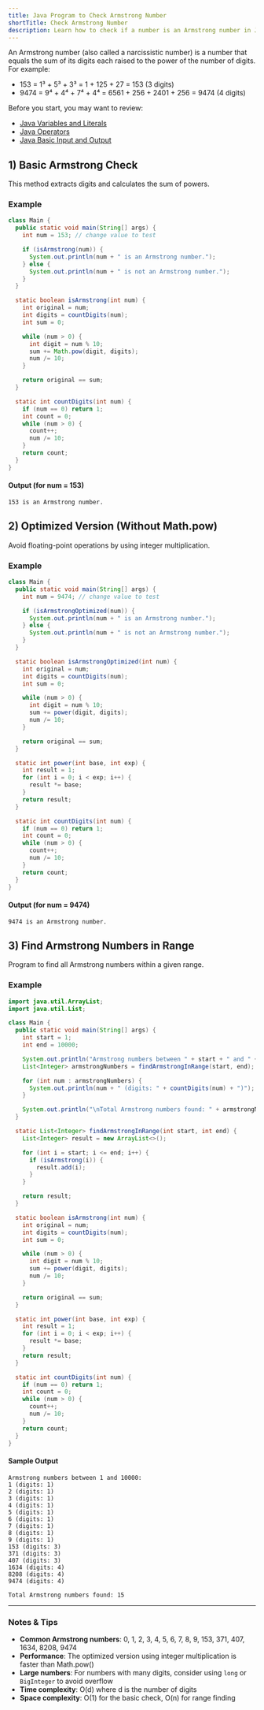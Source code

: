 ```yaml
---
title: Java Program to Check Armstrong Number
shortTitle: Check Armstrong Number
description: Learn how to check if a number is an Armstrong number in Java using digit extraction and power calculation with multiple approaches and examples.
---
```


An Armstrong number (also called a narcissistic number) is a number that equals the sum of its digits each raised to the power of the number of digits. For example:

- 153 = 1³ + 5³ + 3³ = 1 + 125 + 27 = 153 (3 digits)
- 9474 = 9⁴ + 4⁴ + 7⁴ + 4⁴ = 6561 + 256 + 2401 + 256 = 9474 (4 digits)

Before you start, you may want to review:

- [Java Variables and Literals](/docs/variables-and-literals)
- [Java Operators](/docs/operators)
- [Java Basic Input and Output](/docs/basic-input-output)

## 1) Basic Armstrong Check

This method extracts digits and calculates the sum of powers.

### Example

```java
class Main {
  public static void main(String[] args) {
    int num = 153; // change value to test

    if (isArmstrong(num)) {
      System.out.println(num + " is an Armstrong number.");
    } else {
      System.out.println(num + " is not an Armstrong number.");
    }
  }

  static boolean isArmstrong(int num) {
    int original = num;
    int digits = countDigits(num);
    int sum = 0;

    while (num > 0) {
      int digit = num % 10;
      sum += Math.pow(digit, digits);
      num /= 10;
    }

    return original == sum;
  }

  static int countDigits(int num) {
    if (num == 0) return 1;
    int count = 0;
    while (num > 0) {
      count++;
      num /= 10;
    }
    return count;
  }
}
```

#### Output (for num = 153)

```plaintext
153 is an Armstrong number.
```

## 2) Optimized Version (Without Math.pow)

Avoid floating-point operations by using integer multiplication.

### Example

```java
class Main {
  public static void main(String[] args) {
    int num = 9474; // change value to test

    if (isArmstrongOptimized(num)) {
      System.out.println(num + " is an Armstrong number.");
    } else {
      System.out.println(num + " is not an Armstrong number.");
    }
  }

  static boolean isArmstrongOptimized(int num) {
    int original = num;
    int digits = countDigits(num);
    int sum = 0;

    while (num > 0) {
      int digit = num % 10;
      sum += power(digit, digits);
      num /= 10;
    }

    return original == sum;
  }

  static int power(int base, int exp) {
    int result = 1;
    for (int i = 0; i < exp; i++) {
      result *= base;
    }
    return result;
  }

  static int countDigits(int num) {
    if (num == 0) return 1;
    int count = 0;
    while (num > 0) {
      count++;
      num /= 10;
    }
    return count;
  }
}
```

#### Output (for num = 9474)

```plaintext
9474 is an Armstrong number.
```

## 3) Find Armstrong Numbers in Range

Program to find all Armstrong numbers within a given range.

### Example

```java
import java.util.ArrayList;
import java.util.List;

class Main {
  public static void main(String[] args) {
    int start = 1;
    int end = 10000;

    System.out.println("Armstrong numbers between " + start + " and " + end + ":");
    List<Integer> armstrongNumbers = findArmstrongInRange(start, end);

    for (int num : armstrongNumbers) {
      System.out.println(num + " (digits: " + countDigits(num) + ")");
    }

    System.out.println("\nTotal Armstrong numbers found: " + armstrongNumbers.size());
  }

  static List<Integer> findArmstrongInRange(int start, int end) {
    List<Integer> result = new ArrayList<>();

    for (int i = start; i <= end; i++) {
      if (isArmstrong(i)) {
        result.add(i);
      }
    }

    return result;
  }

  static boolean isArmstrong(int num) {
    int original = num;
    int digits = countDigits(num);
    int sum = 0;

    while (num > 0) {
      int digit = num % 10;
      sum += power(digit, digits);
      num /= 10;
    }

    return original == sum;
  }

  static int power(int base, int exp) {
    int result = 1;
    for (int i = 0; i < exp; i++) {
      result *= base;
    }
    return result;
  }

  static int countDigits(int num) {
    if (num == 0) return 1;
    int count = 0;
    while (num > 0) {
      count++;
      num /= 10;
    }
    return count;
  }
}
```

#### Sample Output

```plaintext
Armstrong numbers between 1 and 10000:
1 (digits: 1)
2 (digits: 1)
3 (digits: 1)
4 (digits: 1)
5 (digits: 1)
6 (digits: 1)
7 (digits: 1)
8 (digits: 1)
9 (digits: 1)
153 (digits: 3)
371 (digits: 3)
407 (digits: 3)
1634 (digits: 4)
8208 (digits: 4)
9474 (digits: 4)

Total Armstrong numbers found: 15
```

---

### Notes & Tips

- **Common Armstrong numbers**: 0, 1, 2, 3, 4, 5, 6, 7, 8, 9, 153, 371, 407, 1634, 8208, 9474
- **Performance**: The optimized version using integer multiplication is faster than Math.pow()
- **Large numbers**: For numbers with many digits, consider using `long` or `BigInteger` to avoid overflow
- **Time complexity**: O(d) where d is the number of digits
- **Space complexity**: O(1) for the basic check, O(n) for range finding
